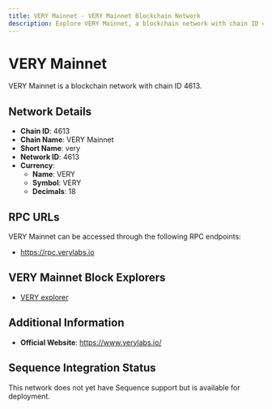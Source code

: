 ```yaml
--- 
title: VERY Mainnet - VERY Mainnet Blockchain Network
description: Explore VERY Mainnet, a blockchain network with chain ID 4613. Learn about its native currency, VERY, and how to interact with the network.
---
```


# VERY Mainnet

VERY Mainnet is a blockchain network with chain ID 4613.

## Network Details

- **Chain ID**: 4613
- **Chain Name**: VERY Mainnet
- **Short Name**: very
- **Network ID**: 4613
- **Currency**: 
  - **Name**: VERY
  - **Symbol**: VERY
  - **Decimals**: 18

## RPC URLs

VERY Mainnet can be accessed through the following RPC endpoints:

- https://rpc.verylabs.io

## VERY Mainnet Block Explorers

- [VERY explorer](https://www.veryscan.io)

## Additional Information

- **Official Website**: https://www.verylabs.io/

## Sequence Integration Status

This network does not yet have Sequence support but is available for deployment.
